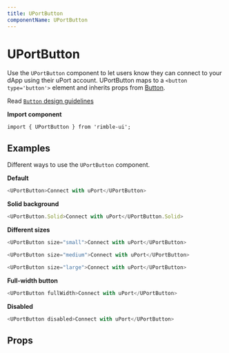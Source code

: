 ```yaml
---
title: UPortButton
componentName: UPortButton
---
```



# UPortButton

Use the `UPortButton` component to let users know they can connect to your dApp using their uPort account. UPortButton maps to a `<button type='button'>` element and inherits props from [Button](/components/rimble-ui/Button).

Read [`Button` design guidelines](/components/rimble-ui/Button#design-guidelines)

**Import component**

```
import { UPortButton } from 'rimble-ui';
```

## Examples

Different ways to use the `UPortButton` component.

**Default**

```js is=react-live
<UPortButton>Connect with uPort</UPortButton>
```

**Solid background**

```js is=react-live
<UPortButton.Solid>Connect with uPort</UPortButton.Solid>
```

**Different sizes**

```js is=react-live
<UPortButton size="small">Connect with uPort</UPortButton>
```

```js is=react-live
<UPortButton size="medium">Connect with uPort</UPortButton>
```

```js is=react-live
<UPortButton size="large">Connect with uPort</UPortButton>
```

**Full-width button**

```js is=react-live
<UPortButton fullWidth>Connect with uPort</UPortButton>
```

**Disabled**

```js is=react-live
<UPortButton disabled>Connect with uPort</UPortButton>
```

## Props

<PropsTable propMetaData={props.propMetaData} />
